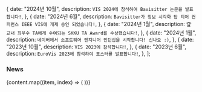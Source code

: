 
  {
    date: "2024년 10월",
    description: `VIS 2024에 참석하여 Bavisitter 논문을 발표합니다!`,
  },
  {
    date: "2024년 6월",
    description: `Bavisitter가 정보 시각화 탑 티어 컨퍼런스 IEEE VIS에 개제 승인 되었습니다!`,
  },
  {
    date: "2024년 1월",
    description: `🏆 교내 최우수 TA에게 수여되는 SKKU TA Award를 수상했습니다!`,
  },
  {
    date: "2024년 1월",
    description: `네이버에서 소프트웨어 엔지니어 인턴십을 시작합니다! 신나요 :)`,
  },
  {
    date: "2023년 10월",
    description: `VIS 2023에 참석합니다!`,
  },
  {
    date: "2023년 6월",
    description: `EuroVis 2023에 참석하여 포스터를 발표합니다!`,
  },
];

### News

<List>
  {content.map((item, index) => (
    <SimpleItem key={index} date={item.date} content={item.description} />
  ))}
</List>
